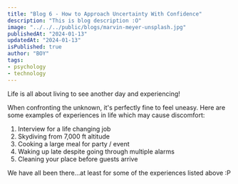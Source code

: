 ```yaml
---
title: "Blog 6 - How to Approach Uncertainty With Confidence"
description: "This is blog description :O"
image: "../../../public/blogs/marvin-meyer-unsplash.jpg"
publishedAt: "2024-01-13"
updatedAt: "2024-01-13"
isPublished: true
author: "BOY"
tags:
- psychology
- technology
---
```


Life is all about living to see another day and experiencing!

When confronting the unknown, it's perfectly fine to feel uneasy. Here
are some examples of experiences in life which may cause discomfort:

1. Interview for a life changing job
2. Skydiving from 7,000 ft altitude
3. Cooking a large meal for party / event
4. Waking up late despite going through multiple alarms
5. Cleaning your place before guests arrive

We have all been there...at least for some of the experiences listed above :P